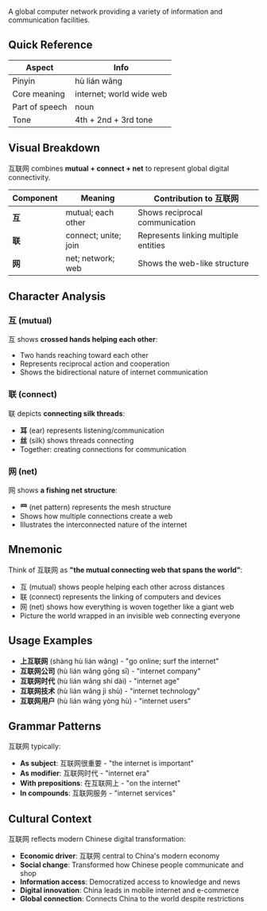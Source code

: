 A global computer network providing a variety of information and communication facilities.

## Quick Reference

| Aspect         | Info                     |
| -------------- | ------------------------ |
| Pinyin         | hù lián wǎng             |
| Core meaning   | internet; world wide web |
| Part of speech | noun                     |
| Tone           | 4th + 2nd + 3rd tone     |

## Visual Breakdown

互联网 combines **mutual + connect + net** to represent global digital connectivity.

| Component | Meaning              | Contribution to 互联网               |
| --------- | -------------------- | ------------------------------------ |
| **互**    | mutual; each other   | Shows reciprocal communication       |
| **联**    | connect; unite; join | Represents linking multiple entities |
| **网**    | net; network; web    | Shows the web-like structure         |

## Character Analysis

### 互 (mutual)

互 shows **crossed hands helping each other**:

- Two hands reaching toward each other
- Represents reciprocal action and cooperation
- Shows the bidirectional nature of internet communication

### 联 (connect)

联 depicts **connecting silk threads**:

- **耳** (ear) represents listening/communication
- **丝** (silk) shows threads connecting
- Together: creating connections for communication

### 网 (net)

网 shows **a fishing net structure**:

- **罒** (net pattern) represents the mesh structure
- Shows how multiple connections create a web
- Illustrates the interconnected nature of the internet

## Mnemonic

Think of 互联网 as **"the mutual connecting web that spans the world"**:

- 互 (mutual) shows people helping each other across distances
- 联 (connect) represents the linking of computers and devices
- 网 (net) shows how everything is woven together like a giant web
- Picture the world wrapped in an invisible web connecting everyone

## Usage Examples

- **上互联网** (shàng hù lián wǎng) - "go online; surf the internet"
- **互联网公司** (hù lián wǎng gōng sī) - "internet company"
- **互联网时代** (hù lián wǎng shí dài) - "internet age"
- **互联网技术** (hù lián wǎng jì shù) - "internet technology"
- **互联网用户** (hù lián wǎng yòng hù) - "internet users"

## Grammar Patterns

互联网 typically:

- **As subject**: 互联网很重要 - "the internet is important"
- **As modifier**: 互联网时代 - "internet era"
- **With prepositions**: 在互联网上 - "on the internet"
- **In compounds**: 互联网服务 - "internet services"

## Cultural Context

互联网 reflects modern Chinese digital transformation:

- **Economic driver**: 互联网 central to China's modern economy
- **Social change**: Transformed how Chinese people communicate and shop
- **Information access**: Democratized access to knowledge and news
- **Digital innovation**: China leads in mobile internet and e-commerce
- **Global connection**: Connects China to the world despite restrictions
